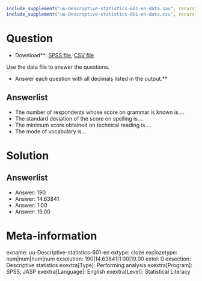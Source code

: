 ```r
include_supplement("uu-Descriptive-statistics-601-en-data.sav", recursive = TRUE)
include_supplement("uu-Descriptive-statistics-601-en-data.csv", recursive = TRUE)
```

Question
========

* Download**: [SPSS file](uu-Descriptive-statistics-601-en-data.sav), [CSV file](uu-Descriptive-statistics-601-en-data.csv)

Use the data file to answer the questions.


* Answer each question with all decimals listed in the output.**

Answerlist
----------
* The number of respondents whose score on grammar is known is....
* The standard deviation of the score on spelling is....
* The minimum score obtained on technical reading is....
* The mode of vocabulary is...

Solution
========

Answerlist
----------
* Answer: 190
* Answer: 14.63841
* Answer: 1.00
* Answer: 19.00

Meta-information
================
exname: uu-Descriptive-statistics-601-en
extype: cloze
exclozetype: num|num|num|num
exsolution: 190|14.63841|1.00|19.00
extol: 0
exsection: Descriptive statistics
exextra[Type]: Performing analysis
exextra[Program]: SPSS, JASP
exextra[Language]: English
exextra[Level]: Statistical Literacy
